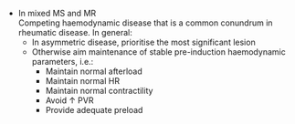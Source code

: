 * In mixed MS and MR\
Competing haemodynamic disease that is a common conundrum in rheumatic disease. In general:
	* In asymmetric disease, prioritise the most significant lesion
	* Otherwise aim maintenance of stable pre-induction haemodynamic parameters, i.e.:
		* Maintain normal afterload
		* Maintain normal HR
		* Maintain normal contractility
		* Avoid ↑ PVR
		* Provide adequate preload